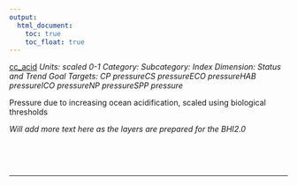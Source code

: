 ```yaml
---
output:
  html_document:
    toc: true
    toc_float: true
---
```


[cc_acid](https://github.com/OHI-Science/bhi/blob/master/baltic/layers/cc_acid_gl2018.csv)
*Units: scaled 0-1*
*Category:*
*Subcategory:*
*Index Dimension: Status and Trend*
*Goal Targets: CP pressureCS pressureECO pressureHAB pressureICO pressureNP pressureSPP pressure*

Pressure due to increasing ocean acidification, scaled using biological thresholds

*Will add more text here as the layers are prepared for the BHI2.0*

<br>



<br>

--- 
